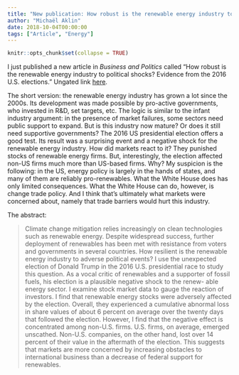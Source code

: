 ```yaml
---
title: "New publication: How robust is the renewable energy industry to political shocks?"
author: "Michaël Aklin"
date: 2018-10-04T00:00:00
tags: ["Article", "Energy"]
---
```


```r
knitr::opts_chunk$set(collapse = TRUE)
```
 
I just published a new article in _Business and Politics_ called "How robust is the renewable energy industry to political shocks? Evidence from the 2016 U.S. elections." Ungated link [here](https://www.cambridge.org/core/journals/business-and-politics/article/how-robust-is-the-renewable-energy-industry-to-political-shocks-evidence-from-the-2016-us-elections/CAE5D8F7A7FF21D86DC003B08ADB0FAE/share/3a45e9136917e5c09282069d2c3290940cad8a8e). 

The short version: the renewable energy industry has grown a lot since the 2000s. Its development was made possible by pro-active governments, who invested in R&D, set targets, etc. The logic is similar to the infant industry argument: in the presence of market failures, some sectors need public support to expand. But is this industry now mature? Or does it still need supportive governments? The 2016 US presidential election offers a good test. Its result was a surprising event and a negative shock for the renewable energy industry. How did markets react to it? They punished stocks of renewable energy firms. But, interestingly, the election affected non-US firms much more than US-based firms. Why? My suspicion is the following: in the US, energy policy is largely in the hands of states, and many of them are reliably pro-renewables. What the White House does has only limited consequences. What the White House can do, however, is change trade policy. And I think that's ultimately what markets were concerned about, namely that trade barriers would hurt this industry. 

The abstract:

> Climate change mitigation relies increasingly on clean technologies such as renewable energy. Despite widespread success, further deployment of renewables has been met with resistance from voters and governments in several countries. How resilient is the renewable energy industry to adverse political events? I use the unexpected election of Donald Trump in the 2016 U.S. presidential race to study this question. As a vocal critic of renewables and a supporter of fossil fuels, his election is a plausible negative shock to the renew- able energy sector. I examine stock market data to gauge the reaction of investors. I find that renewable energy stocks were adversely affected by the election. Overall, they experienced a cumulative abnormal loss in share values of about 6 percent on average over the twenty days that followed the election. However, I find that the negative effect is concentrated among non-U.S. firms. U.S. firms, on average, emerged unscathed. Non-U.S. companies, on the other hand, lost over 14 percent of their value in the aftermath of the election. This suggests that markets are more concerned by increasing obstacles to international business than a decrease of federal support for renewables.
